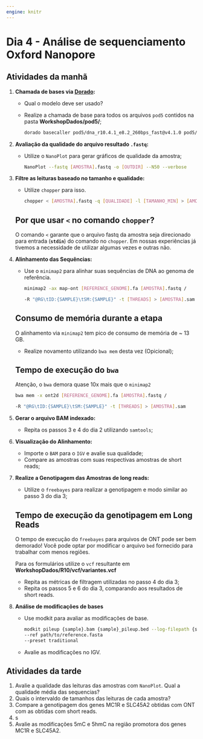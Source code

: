 ```yaml
---
engine: knitr
---
```


# Dia 4 - Análise de sequenciamento Oxford Nanopore {.unnumbered}

## Atividades da manhã

1.  **Chamada de bases via [Dorado](https://github.com/nanoporetech/dorado):**

    -   Qual o modelo deve ser usado?

    -   Realize a chamada de base para todos os arquivos `pod5` contidos na pasta **WorkshopDados/pod5/**;

        ```bash
        dorado basecaller pod5/dna_r10.4.1_e8.2_260bps_fast@v4.1.0 pod5/ --modified-bases 5mCG_5hmCG > calls.bam
        ```

2.  **Avaliação da qualidade do arquivo resultado `.fastq`:**

    -   Utilize o `NanoPlot` para gerar gráficos de qualidade da amostra;

        ```bash
        NanoPlot --fastq [AMOSTRA].fastq -o [OUTDIR] --N50 --verbose
        ```

3.  **Filtre as leituras baseado no tamanho e qualidade:**

    -   Utilize `chopper` para isso.

        ```bash
        chopper < [AMOSTRA].fastq -q [QUALIDADE] -l [TAMANHO_MIN] > [AMOSTRA]_filtrada.fastq
        ```

    ::: {.callout-important collapse="true"}
    ## Por que usar `<` no comando `chopper`?

    O comando `<` garante que o arquivo fastq da amostra seja direcionado para entrada (**`stdin`**) do comando no `chopper`. Em nossas experiências já tivemos a necessidade de utilizar algumas vezes e outras não.
    :::

4.  **Alinhamento das Sequências:**

    -   Use o `minimap2` para alinhar suas sequências de DNA ao genoma de referência.

        ```bash
        minimap2 -ax map-ont [REFERENCE_GENOME].fa [AMOSTRA].fastq /

        -R "@RG\tID:{SAMPLE}\tSM:{SAMPLE}" -t [THREADS] > [AMOSTRA].sam
        ```

    ::: callout-caution
    ## Consumo de memória durante a etapa

    O alinhamento via `minimap2` tem pico de consumo de memória de \~ 13 GB.
    :::

    -   Realize novamento utilizando `bwa mem` desta vez (Opicional);

    ::: callout-warning
    ## Tempo de execução do `bwa`

    Atenção, o `bwa` demora quase 10x mais que o `minimap2`
    :::

    ```bash
    bwa mem -x ont2d [REFERENCE_GENOME].fa [AMOSTRA].fastq /

    -R "@RG\tID:{SAMPLE}\tSM:{SAMPLE}" -t [THREADS] > [AMOSTRA].sam
    ```

5.  **Gerar o arquivo BAM indexado:**

    -   Repita os passos 3 e 4 do dia 2 utilizando `samtools`;

6.  **Visualização do Alinhamento:**

    -   Importe o `BAM` para o `IGV` e avalie sua qualidade;
    -   Compare as amostras com suas respectivas amostras de short reads;

7.  **Realize a Genotipagem das Amostras de long reads:**

    -   Utilize o `freebayes` para realizar a genotipagem e modo similar ao passo 3 do dia 3;

    ::: callout-warning
    ## Tempo de execução da genotipagem em Long Reads

    O tempo de execução do `freebayes` para arquivos de ONT pode ser bem demorado! Você pode optar por modificar o arquivo `bed` fornecido para trabalhar com menos regiões.

    Para os formulários utilize o `vcf` resultante em **WorkshopDados/R10/vcf/variantes.vcf**
    :::

    -   Repita as métricas de filtragem utilizadas no passo 4 do dia 3;
    -   Repita os passos 5 e 6 do dia 3, comparando aos resultados de short reads.

8.  **Análise de modificações de bases**

    -   Use modkit para avaliar as modificações de base.

        ```bash
        modkit pileup {sample}.bam {sample}_pileup.bed --log-filepath {sample}.log
        --ref path/to/reference.fasta
        --preset traditional
        ```

    -   Avalie as modificações no IGV.

## Atividades da tarde

1.  Avalie a qualidade das leituras das amostras com `NanoPlot`. Qual a qualidade média das sequencias?
2.  Quais o intervaldo de tamanhos das leituras de cada amostra?
3.  Compare a genotipagem dos genes MC1R e SLC45A2 obtidas com ONT com as obtidas com short reads.
4.  s
5.  Avalie as modificações 5mC e 5hmC na região promotora dos genes MC1R e SLC45A2.
